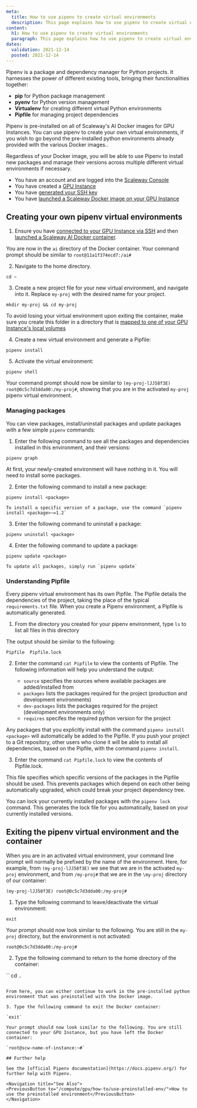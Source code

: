 ```yaml
---
meta:
  title: How to use pipenv to create virtual environments
  description: This page explains how to use pipenv to create virtual environments with your GPU Instance
content:
  h1: How to use pipenv to create virtual environments
  paragraph: This page explains how to use pipenv to create virtual environments with your GPU Instane
dates:
  validation: 2021-12-14
  posted: 2021-12-14
---
```

  
Pipenv is a package and dependency manager for Python projects. It harnesses the power of different existing tools, bringing their functionalities together: 
  - **pip** for Python package management
  - **pyenv** for Python version management
  - **Virtualenv** for creating different virtual Python environments
  - **Pipfile** for managing project dependencies

Pipenv is pre-installed on all of Scaleway's AI Docker images for GPU Instances. You can use pipenv to create your own virtual environments, if you wish to go beyond the pre-installed python environments already provided with the various Docker images..

Regardless of your Docker image, you will be able to use Pipenv to install new packages and manage their versions across multiple different virtual environments if necessary.

<Message type="requirement">

- You have an account and are logged into the [Scaleway Console](https://console.scaleway.com) 
- You have created a [GPU Instance](/compute/gpu/how-to/create-manage-gpu-instance)
- You have [generated your SSH key](/console/my-project/how-to/create-ssh-key/)
- You have [launched a Scaleway Docker image on your GPU Instance](/compute/gpu/how-to/use-gpu-with-docker)

</Message>

## Creating your own pipenv virtual environments

1. Ensure you have [connected to your GPU Instance via SSH](/compute/instances/how-to/connect-to-instance) and then [launched a Scaleway AI Docker container](/compute/gpu/how-to/use-gpu-with-docker). 

  You are now in the `ai` directory of the Docker container. Your command prompt should be similar to `root@11a1f374ecd7:/ai#`

2. Navigate to the home directory.

  `cd ~`

3. Create a new project file for your new virtual environment, and navigate into it. Replace `my-proj` with the desired name for your project.

  `mkdir my-proj && cd my-proj`

  <Message type="tip">

  To avoid losing your virtual environment upon exiting the container, make sure you create this folder in a directory that is [mapped to one of your GPU Instance's local volumes](/compute/gpu/how-to/use-gpu-with-docker#how-to-map-local-volumes)

  </Message>

4. Create a new virtual environment and generate a Pipfile:

  `pipenv install`

5. Activate the virtual environment:

  `pipenv shell`

  Your command prompt should now be similar to `(my-proj-lJJ58f3E) root@0c5c7d3dda00:/my-proj#`, showing that you are in the activated `my-proj` pipenv virtual environment.
  

### Managing packages

You can view packages, install/uninstall packages and update packages with a few simple `pipenv` commands:

1. Enter the following command to see all the packages and dependencies installed in this environment, and their versions:

  `pipenv graph`

  At first, your newly-created environment will have nothing in it. You will need to install some packages.

2. Enter the following command to install a new package:

  `pipenv install <package>`

  <Message type="tip">

    To install a specific version of a package, use the command `pipenv install <package>~=1.2`

  </Message>

3. Enter the following command to uninstall a package:

  `pipenv uninstall <package>`

4. Enter the following command to update a package:

  `pipenv update <package>`

  <Message type="tip">

    To update all packages, simply run `pipenv update`
  
  </Message>

### Understanding Pipfile

Every pipenv virtual environment has its own Pipfile. The Pipfile details the dependencies of the project, taking the place of the typical `requirements.txt` file. When you create a Pipenv environment, a Pipfile is automatically generated.

1. From the directory you created for your pipenv environment, type `ls` to list all files in this directory

  The output should be similar to the following:

  ```
  Pipfile  Pipfile.lock
  ```

2. Enter the command `cat Pipfile` to view the contents of Pipfile. The following information will help you understand the output:

    - `source` specifies the sources where available packages are added/installed from 
    - `packages` lists the packages required for the project (production and development environments)
    - `dev-packages` lists the packages required for the project (development environments only)
    - `requires` specifes the required python version for the project

  Any packages that you explicitly install with the command `pipenv install <package>` will automatically be added to the Pipfile. If you push your project to a Git repository, other users who clone it will be able to install all dependencies, based on the Pipfile, with the command `pipenv install`.

3. Enter the command `cat Pipfile.lock` to view the contents of Pipfile.lock.

  This file specifies which specific versions of the packages in the Pipfile should be used. This prevents packages which depend on each other being automatically upgraded, which could break your project dependency tree.

  You can lock your currently installed packages with the `pipenv lock` command. This  generates the lock file for you automatically, based on your currently installed versions.

## Exiting the pipenv virtual environment and the container

When you are in an activated virtual environment, your command line prompt will normally be prefixed by the name of the environment. Here, for example, from `(my-proj-lJJ58f3E)` we see that we are in the activated `my-proj` environment, and from `/my-proj#` that we are in the `\my-proj` directory of our container:

`(my-proj-lJJ58f3E) root@0c5c7d3dda00:/my-proj# `

1. Type the following command to leave/deactivate the virtual environment:

  `exit`

  Your prompt should now look similar to the following. You are still in the `my-proj` directory, but the environment is not activated:

  `root@0c5c7d3dda00:/my-proj#`

2. Type the following command to return to the home directory of the container:


  ``
  cd ..
  ```

  From here, you can either continue to work in the pre-installed python environment that was preinstalled with the Docker image.

3. Type the following command to exit the Docker container:

  `exit`

  Your prompt should now look similar to the following. You are still connected to your GPU Instance, but you have left the Docker container:

  `root@scw-name-of-instance:~#`

## Further help

See the [official Pipenv documentation](https://docs.pipenv.org/) for further help with Pipenv.

<Navigation title="See Also">
  <PreviousButton to="/compute/gpu/how-to/use-preinstalled-env/">How to use the preinstalled environment</PreviousButton>
</Navigation>